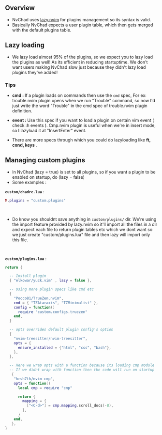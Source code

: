 ## Overview

- NvChad uses [lazy.nvim](https://github.com/folke/lazy.nvim) for plugins management so its syntax is valid.
- Basically NvChad expects a user plugin table, which then gets merged with the default plugins table.


## Lazy loading

- We lazy load almost 95% of the plugins, so we expect you to lazy load the plugins as well! As its efficient in reducing startuptime. We don't want users making NvChad slow just because they didn't lazy load plugins they've added!

### Tips

- <strong> cmd : </strong> If a plugin loads on commands then use the `cmd` spec, For ex: trouble.nvim plugin opens when we run "Trouble" command, so now I'd just write the word "Trouble" in the cmd spec of trouble.nvim plugin definition.
- <strong> event : </strong> Use this spec if you want to load a plugin on certain vim event ( check :h events ). Cmp.nvim plugin is useful when we're in insert mode, so I lazyload it at "InsertEnter" event. 

- There are more specs through which you could do lazyloading like <strong> ft, cond, keys </strong>.

## Managing custom plugins
- In NvChad (lazy = true) is set to all plugins, so if you want a plugin to be enabled on startup, do (lazy = false)
- Some examples : 

**`custom/chadrc.lua`**  :
```lua
M.plugins = "custom.plugins"
```
<br/>

- Do know you shouldnt save anything in `custom/plugins/` dir. We're using the import feature provided by lazy.nvim so it'll import all the files in a dir and expect each file to return plugin tables etc which we dont want so we just create "custom/plugins.lua" file and then lazy will import only this file.

<br/>

**`custom/plugins.lua`** :
```lua
return {

  -- Install plugin
  { "elkowar/yuck.vim" , lazy = false },

  -- Using more plugin specs like cmd etc
  {
    "Pocco81/TrueZen.nvim",
    cmd = { "TZAtaraxis", "TZMinimalist" },
    config = function()
      require "custom.configs.truezen"
    end,
  }

  -- opts overrides default plugin config's option
  {
    "nvim-treesitter/nvim-treesitter",
    opts = {
      ensure_installed = {"html", "css", "bash"},
    },
  },

  -- Here we wrap opts with a function because its loading cmp module
  -- If we didnt wrap with function then the code will run on startup
   {
    "hrsh7th/nvim-cmp",
    opts = function()
      local cmp = require "cmp"

      return {
        mapping = {
          ["<C-d>"] = cmp.mapping.scroll_docs(-8),
        },
      }
    end,
   },
}
```
